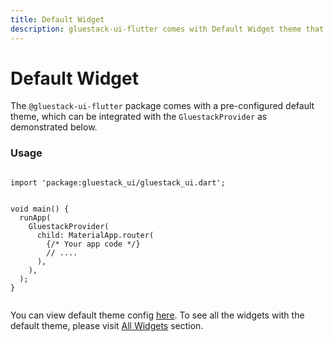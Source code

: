 ```yaml
---
title: Default Widget
description: gluestack-ui-flutter comes with Default Widget theme that provide access to theme values.
---
```



<Meta title="Theme Configuration/Theme/Default Components" />

# Default Widget

The `@gluestack-ui-flutter` package comes with a pre-configured default theme, which can be integrated with the `GluestackProvider` as demonstrated below.

### Usage

```

import 'package:gluestack_ui/gluestack_ui.dart';


void main() {
  runApp(
    GluestackProvider(
      child: MaterialApp.router(
        {/* Your app code */}
        // ....
      ),
    ),
  );
}


```

You can view default theme config [here](https://github.com/gluestack/gluestack-ui-flutter/tree/main/lib/src/theme/config). To see all the widgets with the default theme, please visit [All Widgets](https://github.com/gluestack/gluestack-ui-flutter/tree/main/lib/src/widgets) section.
